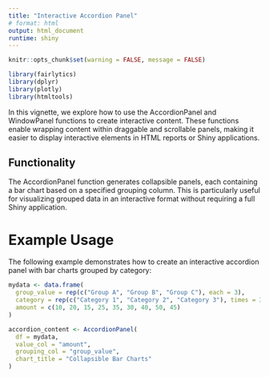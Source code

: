 ```yaml
---
title: "Interactive Accordion Panel"
# format: html
output: html_document
runtime: shiny
---
```


```r
knitr::opts_chunk$set(warning = FALSE, message = FALSE) 
```

```r

library(fairlytics)
library(dplyr)
library(plotly)
library(htmltools)

```

In this vignette, we explore how to use the AccordionPanel and WindowPanel functions to create interactive content. These functions enable wrapping content within draggable and scrollable panels, making it easier to display interactive elements in HTML reports or Shiny applications.


## Functionality

The AccordionPanel function generates collapsible panels, each containing a bar chart based on a specified grouping column. This is particularly useful for visualizing grouped data in an interactive format without requiring a full Shiny application.


# Example Usage
The following example demonstrates how to create an interactive accordion panel with bar charts grouped by category:

```r

mydata <- data.frame(
  group_value = rep(c("Group A", "Group B", "Group C"), each = 3),
  category = rep(c("Category 1", "Category 2", "Category 3"), times = 3),
  amount = c(10, 20, 15, 25, 35, 30, 40, 50, 45)
)

accordion_content <- AccordionPanel(
  df = mydata,
  value_col = "amount",
  grouping_col = "group_value",
  chart_title = "Collapsible Bar Charts"
)

```


